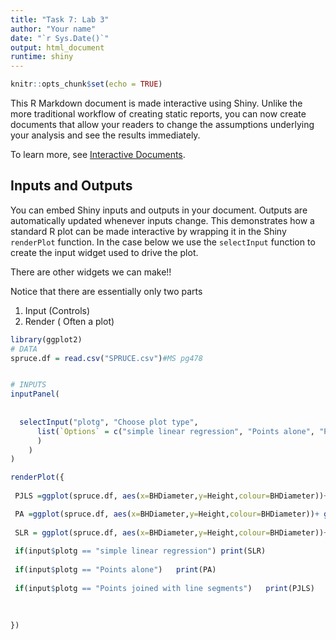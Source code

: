 ```yaml
---
title: "Task 7: Lab 3"
author: "Your name"
date: "`r Sys.Date()`"
output: html_document
runtime: shiny
---
```


```r
knitr::opts_chunk$set(echo = TRUE)
```

This R Markdown document is made interactive using Shiny. Unlike the more traditional workflow of creating static reports, you can now create documents that allow your readers to change the assumptions underlying your analysis and see the results immediately. 

To learn more, see [Interactive Documents](http://rmarkdown.rstudio.com/authoring_shiny.html).

## Inputs and Outputs

You can embed Shiny inputs and outputs in your document. Outputs are automatically updated whenever inputs change.  This demonstrates how a standard R plot can be made interactive by wrapping it in the Shiny `renderPlot` function. In the case below we use the `selectInput` function to create the input widget used to drive the plot.

There are other widgets we can make!!

Notice that there are essentially only two parts

 1. Input (Controls)
 2. Render ( Often a plot)

```r
library(ggplot2)
# DATA
spruce.df = read.csv("SPRUCE.csv")#MS pg478


# INPUTS
inputPanel(
  
  
  selectInput("plotg", "Choose plot type",
      list(`Options` = c("simple linear regression", "Points alone", "Points joined with line segments")
      )
    )
)

renderPlot({
  
 PJLS =ggplot(spruce.df, aes(x=BHDiameter,y=Height,colour=BHDiameter))+ geom_line()+ggtitle("Height Vs BHDiameter")+ geom_point()

 PA =ggplot(spruce.df, aes(x=BHDiameter,y=Height,colour=BHDiameter))+ geom_point()+ggtitle("Height Vs BHDiameter") 
 
 SLR = ggplot(spruce.df, aes(x=BHDiameter,y=Height,colour=BHDiameter))+ geom_smooth(method="lm")+ggtitle("Height Vs BHDiameter")
  
 if(input$plotg == "simple linear regression") print(SLR)
 
 if(input$plotg == "Points alone")   print(PA)
 
 if(input$plotg == "Points joined with line segments")   print(PJLS)
 

   
})
```
